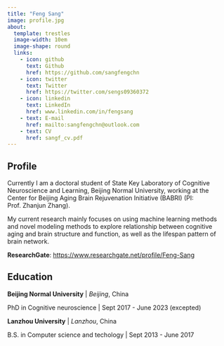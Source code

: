 ```yaml
---
title: "Feng Sang"
image: profile.jpg
about:
  template: trestles
  image-width: 10em
  image-shape: round
  links:
    - icon: github
      text: Github
      href: https://github.com/sangfengchn
    - icon: twitter
      text: Twitter
      href: https://twitter.com/sengs09360372
    - icon: linkedin
      text: LinkedIn
      href: www.linkedin.com/in/fengsang
    - text: E-mail
      href: mailto:sangfengchn@outlook.com
    - text: CV
      href: sangf_cv.pdf
---
```

::: {.column-page}

## Profile

Currently I am a doctoral student of State Key Laboratory of Cognitive Neuroscience and Learning, Beijing Normal University, working at the Center for Beijing Aging Brain Rejuvenation Initiative (BABRI) (PI: Prof. Zhanjun Zhang). 

My current research mainly focuses on using machine learning methods and novel modeling methods to explore relationship between cognitive aging and brain structure and function, as well as the lifespan pattern of brain network.

**ResearchGate**: [https://www.researchgate.net/profile/Feng-Sang](https://www.researchgate.net/profile/Feng-Sang)

## Education

**Beijing Normal University** | *Beijing*, China

PhD in Cognitive neuroscience | Sept 2017 - June 2023 (excepted)

**Lanzhou University** | *Lanzhou*, China

B.S. in Computer science and techology | Sept 2013 - June 2017

:::